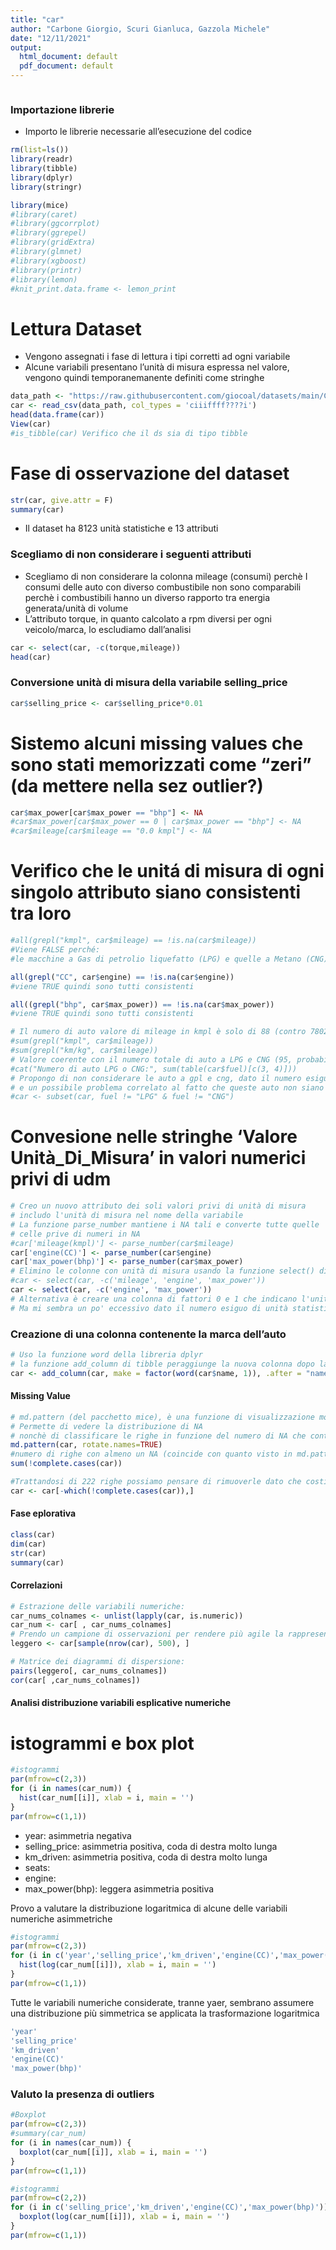 ```yaml
---
title: "car"
author: "Carbone Giorgio, Scuri Gianluca, Gazzola Michele"
date: "12/11/2021"
output:
  html_document: default
  pdf_document: default
---
```


``` r
```
### Importazione librerie
- Importo le librerie necessarie all'esecuzione del codice
```r
rm(list=ls())
library(readr)
library(tibble)
library(dplyr)
library(stringr)

library(mice)
#library(caret)
#library(ggcorrplot)
#library(ggrepel)
#library(gridExtra)
#library(glmnet)
#library(xgboost)
#library(printr)
#library(lemon)
#knit_print.data.frame <- lemon_print
```

# Lettura Dataset
- Vengono assegnati i fase di lettura i tipi corretti ad ogni variabile
- Alcune variabili presentano l'unità di misura espressa nel valore, vengono
quindi temporanemanente definiti come stringhe
```r
data_path <- "https://raw.githubusercontent.com/giocoal/datasets/main/Car%20details%20v3.csv"
car <- read_csv(data_path, col_types = 'ciiiffff????i')
head(data.frame(car))
View(car)
#is_tibble(car) Verifico che il ds sia di tipo tibble
```

# Fase di osservazione del dataset
``` r
str(car, give.attr = F)
summary(car)
```
- Il dataset ha 8123 unità statistiche e 13 attributi

### Scegliamo di non considerare i seguenti attributi

- Scegliamo di non considerare la colonna mileage (consumi) perchè
I consumi delle auto con diverso combustibile non sono comparabili perchè i combustibili hanno un diverso rapporto tra energia generata/unità di volume
- L'attributo torque, in quanto calcolato a rpm diversi per ogni veicolo/marca, lo escludiamo dall'analisi
```r
car <- select(car, -c(torque,mileage))
head(car)
```
### Conversione unità di misura della variabile selling_price
```r
car$selling_price <- car$selling_price*0.01
```

# Sistemo alcuni missing values che sono stati memorizzati come "zeri" (da mettere nella sez outlier?)
```r
car$max_power[car$max_power == "bhp"] <- NA
#car$max_power[car$max_power == 0 | car$max_power == "bhp"] <- NA
#car$mileage[car$mileage == "0.0 kmpl"] <- NA
```


# Verifico che le unitá di misura di ogni singolo attributo siano consistenti tra loro
```r
#all(grepl("kmpl", car$mileage) == !is.na(car$mileage))
#Viene FALSE perché:
#le macchine a Gas di petrolio liquefatto (LPG) e quelle a Metano (CNG) misurano il mileage in km/kg

all(grepl("CC", car$engine) == !is.na(car$engine))
#viene TRUE quindi sono tutti consistenti

all((grepl("bhp", car$max_power)) == !is.na(car$max_power))
#viene TRUE quindi sono tutti consistenti
```
``` r
# Il numero di auto valore di mileage in kmpl è solo di 88 (contro 7802)
#sum(grepl("kmpl", car$mileage))
#sum(grepl("km/kg", car$mileage))
# Valore coerente con il numero totale di auto a LPG e CNG (95, probabilmente la differenza sono na)
#cat("Numero di auto LPG o CNG:", sum(table(car$fuel)[c(3, 4)]))
# Propongo di non considerare le auto a gpl e cng, dato il numero esiguo di unità statistiche
# e un possibile problema correlato al fatto che queste auto non siano sufficientemente rappresentate
#car <- subset(car, fuel != "LPG" & fuel != "CNG")
```

# Convesione nelle stringhe 'Valore Unità_Di_Misura' in valori numerici privi di udm
```r
# Creo un nuovo attributo dei soli valori privi di unità di misura
# includo l'unità di misura nel nome della variabile
# La funzione parse_number mantiene i NA tali e converte tutte quelle
# celle prive di numeri in NA
#car['mileage(kmpl)'] <- parse_number(car$mileage)
car['engine(CC)'] <- parse_number(car$engine)
car['max_power(bhp)'] <- parse_number(car$max_power)
# Elimino le colonne con unità di misura usando la funzione select() di dplyr
#car <- select(car, -c('mileage', 'engine', 'max_power'))
car <- select(car, -c('engine', 'max_power'))
# Alternativa è creare una colonna di fattori 0 e 1 che indicano l'unità di misura
# Ma mi sembra un po' eccessivo dato il numero esiguo di unità statistiche
```
### Creazione di una colonna contenente la marca dell'auto
```r
# Uso la funzione word della libreria dplyr
# la funzione add_column di tibble peraggiunge la nuova colonna dopo la colonna name
car <- add_column(car, make = factor(word(car$name, 1)), .after = "name")
```

#### Missing Value
```r
# md.pattern (del pacchetto mice), è una funzione di visualizzazione molto utile
# Permette di vedere la distribuzione di NA 
# nonchè di classificare le righe in funzione del numero di NA che contengono
md.pattern(car, rotate.names=TRUE)
#numero di righe con almeno un NA (coincide con quanto visto in md.pattern)
sum(!complete.cases(car))

#Trattandosi di 222 righe possiamo pensare di rimuoverle dato che costituiscono circa il 3% del dataset
car <- car[-which(!complete.cases(car)),]
```
#### Fase eplorativa 
```r
class(car)
dim(car)
str(car)
summary(car)
```
#### Correlazioni
``` r
# Estrazione delle variabili numeriche:
car_nums_colnames <- unlist(lapply(car, is.numeric))
car_num <- car[ , car_nums_colnames]
# Prendo un campione di osservazioni per rendere più agile la rappresentazione grafica:
leggero <- car[sample(nrow(car), 500), ]

# Matrice dei diagrammi di dispersione:
pairs(leggero[, car_nums_colnames])
cor(car[ ,car_nums_colnames])
```


#### Analisi distribuzione variabili esplicative numeriche

# istogrammi e box plot
``` r
#istogrammi 
par(mfrow=c(2,3))
for (i in names(car_num)) {
  hist(car_num[[i]], xlab = i, main = '')
}
par(mfrow=c(1,1))
```
- year: asimmetria negativa
- selling_price: asimmetria positiva, coda di destra molto lunga
- km_driven: asimmetria positiva, coda di destra molto lunga
- seats:
- engine: 
- max_power(bhp): leggera asimmetria positiva

Provo a valutare la distribuzione logaritmica di alcune delle variabili numeriche
asimmetriche
``` r
#istogrammi 
par(mfrow=c(2,3))
for (i in c('year','selling_price','km_driven','engine(CC)','max_power(bhp)')) {
  hist(log(car_num[[i]]), xlab = i, main = '')
}
par(mfrow=c(1,1))
```
Tutte le variabili numeriche considerate, tranne yaer, sembrano assumere una distribuzione più simmetrica se applicata
la trasformazione logaritmica
```r
'year'
'selling_price'
'km_driven'
'engine(CC)'
'max_power(bhp)'
```
### Valuto la presenza di outliers
``` r
#Boxplot 
par(mfrow=c(2,3))
#summary(car_num)
for (i in names(car_num)) {
  boxplot(car_num[[i]], xlab = i, main = '')
}
par(mfrow=c(1,1))
```

``` r
#istogrammi 
par(mfrow=c(2,2))
for (i in c('selling_price','km_driven','engine(CC)','max_power(bhp)')) {
  boxplot(log(car_num[[i]]), xlab = i, main = '')
}
par(mfrow=c(1,1))
```